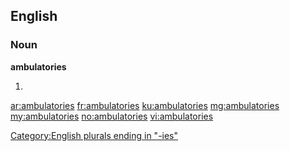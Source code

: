 ==English==

===Noun===
'''ambulatories'''

# {{plural of|ambulatory}}

[[Category:English plurals ending in "-ies"]]

[[ar:ambulatories]]
[[fr:ambulatories]]
[[ku:ambulatories]]
[[mg:ambulatories]]
[[my:ambulatories]]
[[no:ambulatories]]
[[vi:ambulatories]]